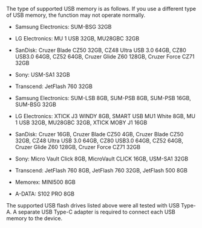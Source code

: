 The type of supported USB memory is as follows. If you use a different type of USB memory, the function may not operate normally.

<Xclude product='xstation_2'>

* Samsung Electronics: SUM-BSG 32GB

* LG Electronics: MU 1 USB 32GB, MU28GBC 32GB

* SanDisk: Cruzer Blade CZ50 32GB, CZ48 Ultra USB 3.0 64GB, CZ80 USB3.0 64GB, CZ52 64GB, Cruzer Glide Z60 128GB, Cruzer Force CZ71 32GB

* Sony: USM-SA1 32GB

* Transcend: JetFlash 760 32GB

</Xclude>

<Include product='xstation_2'>

* Samsung Electronics: SUM-LSB 8GB, SUM-PSB 8GB, SUM-PSB 16GB, SUM-BSG 32GB

* LG Electronics: XTICK J3 WINDY 8GB, SMART USB MU1 White 8GB, MU 1 USB 32GB, MU28GBC 32GB, XTICK MOBY J1 16GB

* SanDisk: Cruzer 16GB, Cruzer Blade CZ50 4GB, Cruzer Blade CZ50 32GB, CZ48 Ultra USB 3.0 64GB, CZ80 USB3.0 64GB, CZ52 64GB, Cruzer Glide Z60 128GB, Cruzer Force CZ71 32GB

* Sony: Micro Vault Click 8GB, MicroVault CLICK 16GB, USM-SA1 32GB

* Transcend: JetFlash 760 8GB, JetFlash 760 32GB, JetFlash 500 8GB

* Memorex: MINI500 8GB

* A-DATA: S102 PRO 8GB

</Include>

The supported USB flash drives listed above were all tested with USB Type-A. A separate USB Type-C adapter is required to connect each USB memory to the device.
